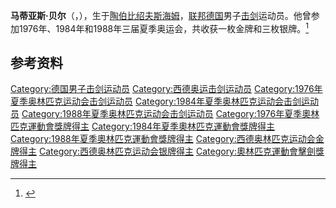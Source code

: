 {{NoteTA|G1=Sports}}
'''马蒂亚斯·贝尔'''（{{lang-de|Matthias Behr}}，{{bd|1955年|4月1日|}}），生于[[陶伯比绍夫斯海姆|陶伯比绍夫斯海姆]]，[[联邦德国|联邦德国]]男子[[击剑|击剑]]运动员。他曾参加1976年、1984年和1988年三届夏季奥运会，共收获一枚金牌和三枚银牌。<ref>{{Cite web|title=Matthias BEHR|url=https://www.olympic.org/matthias-behr|accessdate=2021-03-08|date=2021-03-08|work=International Olympic Committee|language=en}}</ref>

== 参考资料 ==
{{reflist}}

{{奥林匹克运动会击剑比赛男子花剑团体冠军}}

{{Authority control}}
{{DEFAULTSORT:Behr}}
[[Category:德国男子击剑运动员|Category:德国男子击剑运动员]]
[[Category:西德奥运击剑运动员|Category:西德奥运击剑运动员]]
[[Category:1976年夏季奥林匹克运动会击剑运动员|Category:1976年夏季奥林匹克运动会击剑运动员]]
[[Category:1984年夏季奥林匹克运动会击剑运动员|Category:1984年夏季奥林匹克运动会击剑运动员]]
[[Category:1988年夏季奥林匹克运动会击剑运动员|Category:1988年夏季奥林匹克运动会击剑运动员]]
[[Category:1976年夏季奧林匹克運動會獎牌得主|Category:1976年夏季奧林匹克運動會獎牌得主]]
[[Category:1984年夏季奧林匹克運動會獎牌得主|Category:1984年夏季奧林匹克運動會獎牌得主]]
[[Category:1988年夏季奧林匹克運動會獎牌得主|Category:1988年夏季奧林匹克運動會獎牌得主]]
[[Category:西德奥林匹克运动会金牌得主|Category:西德奥林匹克运动会金牌得主]]
[[Category:西德奥林匹克运动会银牌得主|Category:西德奥林匹克运动会银牌得主]]
[[Category:奧林匹克運動會擊劍獎牌得主|Category:奧林匹克運動會擊劍獎牌得主]]

{{德国人物小作品}}